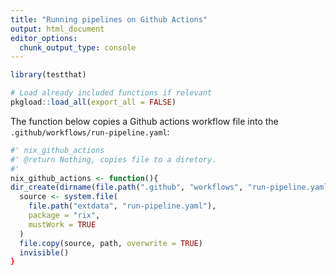 ```yaml
---
title: "Running pipelines on Github Actions"
output: html_document
editor_options:
  chunk_output_type: console
---
```


```r
library(testthat)
```

<!--
You need to run the 'description' chunk in the '0-dev_history.Rmd' file before continuing your code there.
-->

```r
# Load already included functions if relevant
pkgload::load_all(export_all = FALSE)
```

The function below copies a Github actions workflow file into the `.github/workflows/run-pipeline.yaml`:

```r
#' nix_github_actions
#' @return Nothing, copies file to a diretory.
#'
nix_github_actions <- function(){
dir_create(dirname(file.path(".github", "workflows", "run-pipeline.yaml"))
  source <- system.file(
    file.path("extdata", "run-pipeline.yaml"),
    package = "rix",
    mustWork = TRUE
  )
  file.copy(source, path, overwrite = TRUE)
  invisible()
}
```